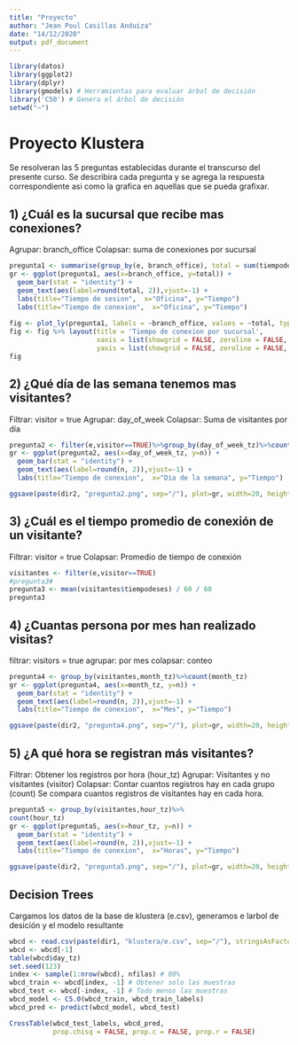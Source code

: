 ```yaml
---
title: "Proyecto"
author: "Jean Poul Casillas Anduiza"
date: "14/12/2020"
output: pdf_document
---
```


```r
library(datos)
library(ggplot2)
library(dplyr)
library(gmodels) # Herramientas para evaluar árbol de decisión
library('C50') # Genera el árbol de decisión
setwd("~")
```

# Proyecto Klustera

Se resolveran las 5 preguntas establecidas durante el transcurso del presente curso.
Se describira cada pregunta y se agrega la respuesta correspondiente asi como la grafica en aquellas que se pueda grafixar.

## 1) ¿Cuál es la sucursal que recibe mas conexiones?
Agrupar: branch_office
Colapsar: suma de conexiones por sucursal

```r
pregunta1 <- summarise(group_by(e, branch_office), total = sum(tiempodeses))
gr <- ggplot(pregunta1, aes(x=branch_office, y=total)) +
  geom_bar(stat = "identity") +
  geom_text(aes(label=round(total, 2)),vjust=-1) +
  labs(title="Tiempo de sesion",  x="Oficina", y="Tiempo")
  labs(title="Tiempo de conexion",  x="Oficina", y="Tiempo")
  
fig <- plot_ly(pregunta1, labels = ~branch_office, values = ~total, type = 'pie')
fig <- fig %>% layout(title = 'Tiempo de conexion por sucursal',
                      xaxis = list(showgrid = FALSE, zeroline = FALSE, showticklabels = FALSE),
                      yaxis = list(showgrid = FALSE, zeroline = FALSE, showticklabels = FALSE))
fig
```

## 2) ¿Qué día de las semana tenemos mas visitantes?
Filtrar: visitor = true
Agrupar: day_of_week
Colapsar: Suma de visitantes por día
```r
pregunta2 <- filter(e,visitor==TRUE)%>%group_by(day_of_week_tz)%>%count(visitor=TRUE)
gr <- ggplot(pregunta2, aes(x=day_of_week_tz, y=n)) +
  geom_bar(stat = "identity") +
  geom_text(aes(label=round(n, 2)),vjust=-1) +
  labs(title="Tiempo de conexion",  x="Dia de la semana", y="Tiempo")

ggsave(paste(dir2, "pregunta2.png", sep="/"), plot=gr, width=20, height=12)

```

## 3) ¿Cuál es el tiempo promedio de conexión de un visitante?
Filtrar: visitor = true
Colapsar: Promedio de tiempo de conexión

```r
visitantes <- filter(e,visitor==TRUE)
#pregunta3#
pregunta3 <- mean(visitantes$tiempodeses) / 60 / 60
pregunta3
```

## 4) ¿Cuantas persona por mes han realizado visitas?
filtrar: visitors = true
agrupar: por mes
colapsar: conteo
``` r
pregunta4 <- group_by(visitantes,month_tz)%>%count(month_tz)
gr <- ggplot(pregunta4, aes(x=month_tz, y=n)) +
  geom_bar(stat = "identity") +
  geom_text(aes(label=round(n, 2)),vjust=-1) +
  labs(title="Tiempo de conexion",  x="Mes", y="Tiempo")

ggsave(paste(dir2, "pregunta4.png", sep="/"), plot=gr, width=20, height=12)
```

## 5) ¿A qué hora se registran más visitantes?
Filtrar: Obtener los registros por hora (hour_tz)
Agrupar: Visitantes y no visitantes (visitor)
Colapsar: Contar cuantos registros hay en cada grupo (count)
Se compara cuantos registros de visitantes hay en cada hora.

```r
pregunta5 <- group_by(visitantes,hour_tz)%>%
count(hour_tz)
gr <- ggplot(pregunta5, aes(x=hour_tz, y=n)) +
  geom_bar(stat = "identity") +
  geom_text(aes(label=round(n, 2)),vjust=-1) +
  labs(title="Tiempo de conexion",  x="Horas", y="Tiempo")

ggsave(paste(dir2, "pregunta5.png", sep="/"), plot=gr, width=20, height=12)
```

## Decision Trees

Cargamos los datos de la base de klustera (e.csv), generamos e larbol de desición y el modelo resultante

``` r
wbcd <- read.csv(paste(dir1, "klustera/e.csv", sep="/"), stringsAsFactors = FALSE)
wbcd <- wbcd[-1]
table(wbcd$day_tz)
set.seed(123)
index <- sample(1:nrow(wbcd), nfilas) # 80%
wbcd_train <- wbcd[index, -1] # Obtener solo las muestras
wbcd_test <- wbcd[-index, -1] # Todo menos las muestras
wbcd_model <- C5.0(wbcd_train, wbcd_train_labels)
wbcd_pred <- predict(wbcd_model, wbcd_test)

CrossTable(wbcd_test_labels, wbcd_pred,
           prop.chisq = FALSE, prop.c = FALSE, prop.r = FALSE)
```